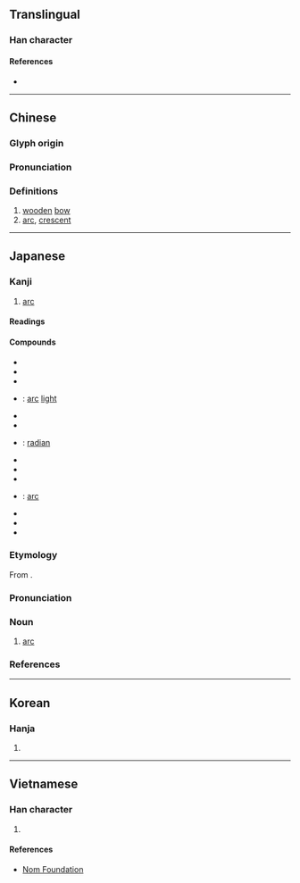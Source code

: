 {{character info/new}}
==Translingual==

===Han character===
{{Han char|rn=57|rad=弓|as=05|sn=8|four=12230|canj=NHVO|ids=⿰弓瓜}}

====References====
* {{Han ref|kx=0357.340|dkj=09757|dj=0674.160|hdz=20993.030|uh=5F27|ud=24359|bh=A9B7|bd=43447}}

----

==Chinese==
{{zh-forms}}

===Glyph origin===
{{Han etym}}

===Pronunciation===
{{zh-pron
|m=hú
|ma=y
|c=wu4
|h=pfs=
|md=
|mn=hô͘/twv:ô͘
|w=3hhu
|mc=y
|oc=y
|cat=n
}}

===Definitions===
{{zh-hanzi}}

# [[wooden]] [[bow]]
# [[arc]], [[crescent]]

----

==Japanese==

===Kanji===
{{ja-kanji|grade=c|rs=弓05}}

# [[arc]]

====Readings====
{{ja-readings
|goon=ご
|kanon=こ
|kun=きゆみ-
}}

====Compounds====
{{der-top|Compounds}}
* {{ja-r|円弧|えんこ}}
* {{ja-r|括弧|かっこ}}
* {{ja-r|共役弧|きょうやくこ}}
* {{ja-r|弧光|ここう}}: [[arc]] [[light]]
* {{ja-r|弧状|こじょう}}
* {{ja-r|弧線|こせん}}
* {{ja-r|弧度|こど}}: [[radian]]
* {{ja-r|桑弧|そうこ}}
* {{ja-r|直弧文|ちょっこもん}}
* {{ja-r|島弧|とうこ}}
* {{ja-r|電弧|でんこ}}: [[arc]] {{gloss|electric discharge}}
* {{ja-r|優弧|ゆうこ}}
* {{ja-r|琉球弧|りゅうきゅうこ}}
* {{ja-r|劣弧|れっこ}}
{{der-bottom}}

===Etymology===
{{ja-kanjitab|こ|yomi=o}}
From {{etyl|ltc|ja|sort=こ}} {{m|zh|孤|tr=hu||arc}}.

===Pronunciation===
{{ja-pron|yomi=kanon|こ|acc=1|acc_ref=DJR,NHK}}

===Noun===
{{ja-noun|こ}}

# [[arc]]

===References===
<references/>

----

==Korean==

===Hanja===
{{ko-hanja|hangeul=[[호]]|eumhun=|mr=ho|y=ho}}

# {{defn|lang=ko|sort=弓05}}

----

==Vietnamese==

===Han character===
{{vi-hantu|rs=弓05|hồ}}

# {{defn|lang=vi|sort=弓05}}

====References====
* [http://nomfoundation.org/common/nom_details.php?codepoint=5f27 Nom Foundation]